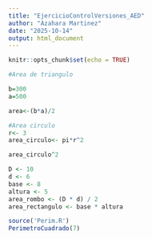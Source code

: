 ```yaml
---
title: "EjercicioControlVersiones_AED"
author: "Azahara Martinez"
date: "2025-10-14"
output: html_document
---
```


```r
knitr::opts_chunk$set(echo = TRUE)
```

```r
#Area de triangulo

b=300
a=500

area<-(b*a)/2
```

```r
#Area circulo
r<- 3
area_circulo<- pi*r^2

area_circulo^2
```

```r
D <- 10
d <- 6
base <- 8
altura <- 5
area_rombo <- (D * d) / 2
area_rectangulo <- base * altura
```
```r
source('Perim.R')
PerimetroCuadrado(7)
```

